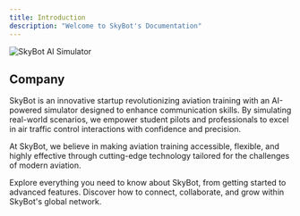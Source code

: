 ```yaml
---
title: Introduction
description: "Welcome to SkyBot's Documentation"
---
```


<img alt="SkyBot AI Simulator" className="block" src="/images/hero-dark.jpg" />

## Company

SkyBot is an innovative startup revolutionizing aviation training with an AI-powered simulator designed to enhance communication skills. By simulating real-world scenarios, we empower student pilots and professionals to excel in air traffic control interactions with confidence and precision.

At SkyBot, we believe in making aviation training accessible, flexible, and highly effective through cutting-edge technology tailored for the challenges of modern aviation.

<CardGroup cols="2">
  <Card title="Product Guide" icon="pen-to-square" href="/product">
    Explore everything you need to know about SkyBot, from getting started to advanced features.
  </Card>

  <Card title="Community & Partnerships" icon="handshake" href="/community">
    Discover how to connect, collaborate, and grow within SkyBot's global network.
  </Card>
</CardGroup>
